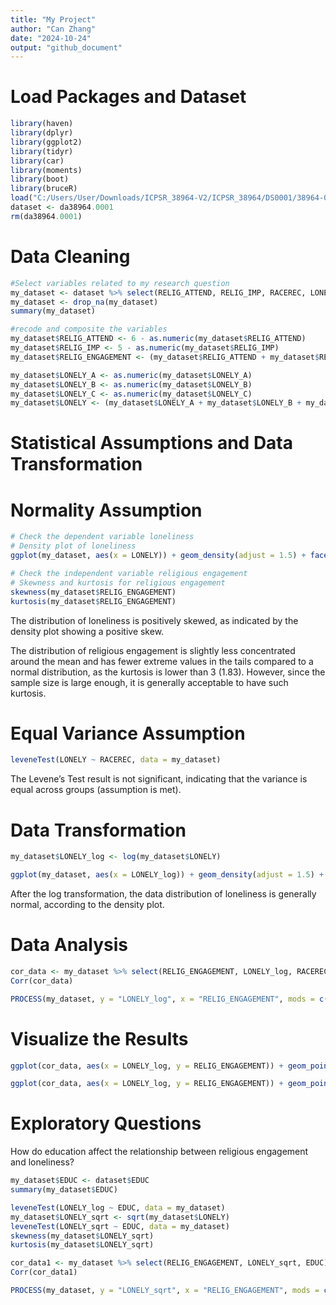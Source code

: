 ```yaml
---
title: "My Project"
author: "Can Zhang"
date: "2024-10-24"
output: "github_document"
---
```

# Load Packages and Dataset
```r

library(haven)
library(dplyr)
library(ggplot2)
library(tidyr)
library(car)
library(moments)
library(boot)
library(bruceR)
load("C:/Users/User/Downloads/ICPSR_38964-V2/ICPSR_38964/DS0001/38964-0001-Data.rda")
dataset <- da38964.0001
rm(da38964.0001)

```

# Data Cleaning
```r

#Select variables related to my research question
my_dataset <- dataset %>% select(RELIG_ATTEND, RELIG_IMP, RACEREC, LONELY_A, LONELY_B, LONELY_C)
my_dataset <- drop_na(my_dataset)
summary(my_dataset)

#recode and composite the variables
my_dataset$RELIG_ATTEND <- 6 - as.numeric(my_dataset$RELIG_ATTEND)
my_dataset$RELIG_IMP <- 5 - as.numeric(my_dataset$RELIG_IMP)
my_dataset$RELIG_ENGAGEMENT <- (my_dataset$RELIG_ATTEND + my_dataset$RELIG_IMP) / 2

my_dataset$LONELY_A <- as.numeric(my_dataset$LONELY_A)
my_dataset$LONELY_B <- as.numeric(my_dataset$LONELY_B)
my_dataset$LONELY_C <- as.numeric(my_dataset$LONELY_C)
my_dataset$LONELY <- (my_dataset$LONELY_A + my_dataset$LONELY_B + my_dataset$LONELY_C) / 3

```

# Statistical Assumptions and Data Transformation
# Normality Assumption
```r

# Check the dependent variable loneliness
# Density plot of loneliness
ggplot(my_dataset, aes(x = LONELY)) + geom_density(adjust = 1.5) + facet_wrap(~RACEREC) + theme_classic()

# Check the independent variable religious engagement
# Skewness and kurtosis for religious engagement
skewness(my_dataset$RELIG_ENGAGEMENT)
kurtosis(my_dataset$RELIG_ENGAGEMENT)

```

The distribution of loneliness is positively skewed, as indicated by the density plot showing a positive skew.

The distribution of religious engagement is slightly less concentrated around the mean and has fewer extreme values in the tails compared to a normal distribution, as the kurtosis is lower than 3 (1.83). However, since the sample size is large enough, it is generally acceptable to have such kurtosis.

# Equal Variance Assumption
```r

leveneTest(LONELY ~ RACEREC, data = my_dataset)

```

The Levene's Test result is not significant, indicating that the variance is equal across groups (assumption is met).

# Data Transformation
```r

my_dataset$LONELY_log <- log(my_dataset$LONELY)

ggplot(my_dataset, aes(x = LONELY_log)) + geom_density(adjust = 1.5) + facet_wrap(~RACEREC) + theme_classic()

```

After the log transformation, the data distribution of loneliness is generally normal, according to the density plot.

# Data Analysis
```r

cor_data <- my_dataset %>% select(RELIG_ENGAGEMENT, LONELY_log, RACEREC)
Corr(cor_data)

PROCESS(my_dataset, y = "LONELY_log", x = "RELIG_ENGAGEMENT", mods = c("RACEREC"))

```

# Visualize the Results
```r

ggplot(cor_data, aes(x = LONELY_log, y = RELIG_ENGAGEMENT)) + geom_point() + geom_smooth() + theme_bruce()

ggplot(cor_data, aes(x = LONELY_log, y = RELIG_ENGAGEMENT)) + geom_point() + geom_smooth(method = "lm") + theme_bruce() + facet_wrap(~RACEREC)

```

# Exploratory Questions
How do education affect the relationship between religious engagement and loneliness?
```r

my_dataset$EDUC <- dataset$EDUC
summary(my_dataset$EDUC)

leveneTest(LONELY_log ~ EDUC, data = my_dataset)
my_dataset$LONELY_sqrt <- sqrt(my_dataset$LONELY)
leveneTest(LONELY_sqrt ~ EDUC, data = my_dataset)
skewness(my_dataset$LONELY_sqrt)
kurtosis(my_dataset$LONELY_sqrt)

cor_data1 <- my_dataset %>% select(RELIG_ENGAGEMENT, LONELY_sqrt, EDUC)
Corr(cor_data1)

PROCESS(my_dataset, y = "LONELY_sqrt", x = "RELIG_ENGAGEMENT", mods = c("EDUC"))

```